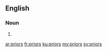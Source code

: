 ==English==

===Noun===
{{head|en|plural}}

# {{plural of|prior|lang=en}}

[[ar:priors]]
[[fr:priors]]
[[ku:priors]]
[[my:priors]]
[[sv:priors]]